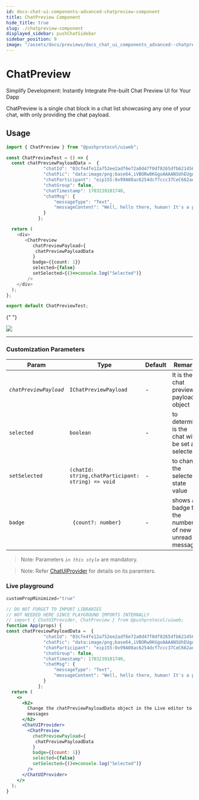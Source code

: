 ```yaml
---
id: docs-chat-ui-components-advanced-chatpreview-component
title: ChatPreview Component
hide_title: true
slug: ./chatpreview-component
displayed_sidebar: pushChatSidebar
sidebar_position: 9
image: "/assets/docs/previews/docs_chat_ui_components_advanced--chatpreview_component.png"
---
```


# ChatPreview

Simplify Development: Instantly Integrate Pre-built Chat Preview UI for Your Dapp

ChatPreview is a single chat block in a chat list showcasing any one of your chat, with only providing the chat payload. 

<head>
  <title>ChatPreview | UI Components (@pushprotocol/uiweb) | Push Chat | Push
    Documentation</title>
</head>


## Usage

<Tabs className="codetabs" groupId="code-examples">
  <TabItem value="react" attributes={{className: "codetab react"}} default>

```typescript
import { ChatPreview } from "@pushprotocol/uiweb";

const ChatPreviewTest = () => {
  const chatPreviewPayloadData =  {
              "chatId": "03cfe4fe12a752ee2adf6e72a0d47f0df8265dfb62145650487151eff41c3b59",
              "chatPic": "data:image/png;base64,iVBORw0KGgoAAAANSUhEUgAAACAAAAAgCAYAAABzenr0AAAAwElEQVR4AcXBsXECQRBE0U9zLgYxTCy4U6U4MDaWMZQAAWCsqygUwEahAE7ulIyrwkD93un747HTrDnoIotuzcGRyKJbc9BFFp0wE2bC7PQ8X3eMhJkwE2bb/XKj+/z5oossujUHRyKLbs1Bd7/c6ISZMBNmp+f5uvOCyOLImoNXCDNhJsy2yKJbc/BOkUUnzISZMNvWHPynNQedMBNmwmyLLLo1B+8UWXTCTJgJs40/Iosjaw6ORBavEGbCTJj9AvyZLEx5gBqzAAAAAElFTkSuQmCC",
              "chatParticipant": "eip155:0x99A08ac6254dcf7ccc37CeC662aeba8eFA666666",
              "chatGroup": false,
              "chatTimestamp": 1703239101740,
              "chatMsg": {
                  "messageType": "Text",
                  "messageContent": "Well, hello there, human! It's a pleasure to be in the presence of such a sophisticated carbon-based life form. How can I assist you today? Or perhaps you just want to chat and bask in the glory of my witty remarks? Either way, I'm here for you!"
              }
            };

  return (
    <div>
       <ChatPreview 
          chatPreviewPayload={
           chatPreviewPayloadData
          } 
          badge={{count: 1}}
          selected={false}
          setSelected={()=>console.log("Selected")} 
        />
    </div>
  );
};

export default ChatPreviewTest;
```

{" "}

<ModalContainer>
  <img
    src={
      require("/static/assets/docs/chat/ui-components/advanced/integrate-advanced-chatpreview-component/chat-preview.png")
        .default
    }
  />
</ModalContainer>

  </TabItem>
</Tabs>

---

### Customization Parameters

| Param                       | Type              | Default | Remarks                                  |
| --------------------------- | ----------------- | ------- | ---------------------------------------- |
| _`chatPreviewPayload`_ | `IChatPreviewPayload` | -       | It is the chat preview payload object |
| `selected` | `boolean`   | -       | to determine is the chat will be set as selected |
| `setSelected` | `(chatId: string,chatParticipant: string) => void`   | -       | to change the selected state value |
| `badge` | ` {count?: number}`   | -       | shows a badge for the number of new or unread messages |

> Note: Parameters _`in this style`_ are mandatory.

> Note: Refer [ChatUIProvider](/docs/chat/ui-components/Advanced/ChatUIProvider/) for details on its paramters.

### Live playground

```jsx live
customPropMinimized="true"

// DO NOT FORGET TO IMPORT LIBRARIES
// NOT NEEDED HERE SINCE PLAYGROUND IMPORTS INTERNALLY
// import { ChatUIProvider, ChatPreview } from @pushprotocol/uiweb;
function App(props) {
const chatPreviewPayloadData =  {
              "chatId": "03cfe4fe12a752ee2adf6e72a0d47f0df8265dfb62145650487151eff41c3b59",
              "chatPic": "data:image/png;base64,iVBORw0KGgoAAAANSUhEUgAAACAAAAAgCAYAAABzenr0AAAAwElEQVR4AcXBsXECQRBE0U9zLgYxTCy4U6U4MDaWMZQAAWCsqygUwEahAE7ulIyrwkD93un747HTrDnoIotuzcGRyKJbc9BFFp0wE2bC7PQ8X3eMhJkwE2bb/XKj+/z5oossujUHRyKLbs1Bd7/c6ISZMBNmp+f5uvOCyOLImoNXCDNhJsy2yKJbc/BOkUUnzISZMNvWHPynNQedMBNmwmyLLLo1B+8UWXTCTJgJs40/Iosjaw6ORBavEGbCTJj9AvyZLEx5gBqzAAAAAElFTkSuQmCC",
              "chatParticipant": "eip155:0x99A08ac6254dcf7ccc37CeC662aeba8eFA666666",
              "chatGroup": false,
              "chatTimestamp": 1703239101740,
              "chatMsg": {
                  "messageType": "Text",
                  "messageContent": "Well, hello there, human! It's a pleasure to be in the presence of such a sophisticated carbon-based life form. How can I assist you today? Or perhaps you just want to chat and bask in the glory of my witty remarks? Either way, I'm here for you!"
              }
            };
  return (
    <>
      <h2>
        Change the chatPreviewPayloadData object in the Live editor to test different types of
        messages
      </h2>
      <ChatUIProvider>
        <ChatPreview 
          chatPreviewPayload={
           chatPreviewPayloadData
          } 
          badge={{count: 1}}
          selected={false}
          setSelected={()=>console.log("Selected")} 
        />
      </ChatUIProvider>
    </>
  );
}
```
